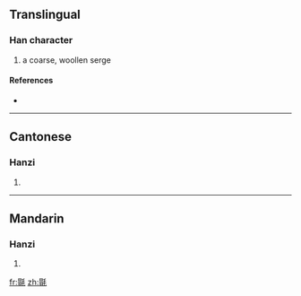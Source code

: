 ==Translingual==

===Han character===
{{Han char|rn=82|rad=毛|as=10|sn=14|four=6211<sub>4</sub>|canj=日一竹手山 (AMHQU)}}

# a coarse, woollen serge

====References====
* {{Han ref|kx=0595.190|dkj=16921|dj=0986.450|hdz=32003.070|uh=6BFE|ud=27646|bh=E26B|bd=57963}}

----

==Cantonese==

===Hanzi===
{{yue-hanzi|jyut=|y=taap3}}

# {{defn|Cantonese}}

----

==Mandarin==

===Hanzi===
{{cmn-hanzi|pin=[[tà]] ([[ta4]])|wg=t'a<sup>4</sup>}}

# {{defn|Mandarin}}

[[fr:毾]]
[[zh:毾]]